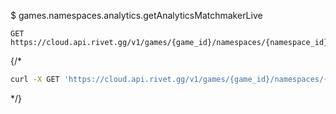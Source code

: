 $ games.namespaces.analytics.getAnalyticsMatchmakerLive
```
GET https://cloud.api.rivet.gg/v1/games/{game_id}/namespaces/{namespace_id}/analytics/matchmaker/live
```


{/*<RequestExample>
```bash curl
curl -X GET 'https://cloud.api.rivet.gg/v1/games/{game_id}/namespaces/{namespace_id}/analytics/matchmaker/live'
```
</RequestExample>*/}
